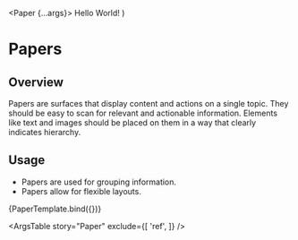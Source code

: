 
<Meta title="Components/Paper" component={Paper} />

  <Paper {...args}>
    Hello World!
  </Paper>
)

# Papers

## Overview
Papers are surfaces that display content and actions on a single topic.
They should be easy to scan for relevant and actionable information. Elements like text and images should be placed on them in a way that clearly indicates hierarchy.

## Usage
- Papers are used for grouping information.
- Papers allow for flexible layouts.

<Canvas>
    <Story
      name="Paper"
      args={{
        error: '',
      }}
      argTypes={{
          variant: {
            description: 'The variant to use when rendering thepaper.',
            options: ['outlined', undefined],
            control: {
              type: 'radio',
            },
          }
      }}
    >
      {PaperTemplate.bind({})}
    </Story>
</Canvas>

<ArgsTable
    story="Paper"
    exclude={[
        'ref',
    ]}
/>
